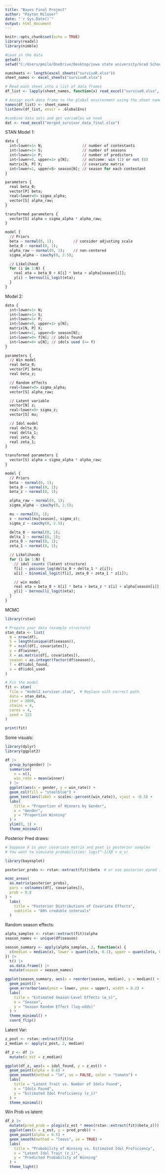 ---
title: "Bayes Final Project"
author: "Payton Miloser"
date: "`r Sys.Date()`"
output: html_document
---

```{r setup, include=FALSE}
knitr::opts_chunk$set(echo = TRUE)
library(readxl)
library(nimble)
```

```{r}
#Load in the data
getwd()
setwd("C:/Users/pmilo/OneDrive/Desktop/iowa state university/Grad School Year 3/Spring 2025/STAT 544 - BAYES/Group Project- Anna & Sabrina & me")

numsheets <- length(excel_sheets("survivoR.xlsx")) 
sheet_names <- excel_sheets("survivoR.xlsx")

# Read each sheet into a list of data frames
df_list <- lapply(sheet_names, function(x) read_excel("survivoR.xlsx", sheet = x))

# Assign each data frame to the global environment using the sheet names
names(df_list) <- sheet_names
list2env(df_list, envir = .GlobalEnv)
```


```{r}
#combine data sets and get variables we need
dat <- read_excel("merged_survivor_data_final.xlsx")
```


STAN Model 1:

```{r}

data {
  int<lower=1> N;                  // number of contestants
  int<lower=1> S;                  // number of seasons
  int<lower=1> P;                  // number of predictors
  int<lower=0, upper=1> y[N];      // outcome: win (1) or not (0)
  matrix[N, P] X;                  // covariate matrix
  int<lower=1, upper=S> season[N]; // season for each contestant
}

parameters {
  real beta_0;
  vector[P] beta;
  real<lower=0> sigma_alpha;
  vector[S] alpha_raw;
}

transformed parameters {
  vector[S] alpha = sigma_alpha * alpha_raw;
}

model {
  // Priors
  beta ~ normal(0, 1);         // consider adjusting scale
  beta_0 ~ normal(0, 1);
  alpha_raw ~ normal(0, 1);    // non-centered
  sigma_alpha ~ cauchy(0, 2.5);

  // Likelihood
  for (i in 1:N) {
    real eta = beta_0 + X[i] * beta + alpha[season[i]];
    y[i] ~ bernoulli_logit(eta);
  }
}


```



Model 2:
```{r}
data {
  int<lower=1> N;
  int<lower=1> S;
  int<lower=1> P;
  int<lower=0, upper=1> y[N];
  matrix[N, P] X;
  int<lower=1, upper=S> season[N];
  int<lower=0> f[N]; // idols found
  int<lower=0> u[N]; // idols used (<= f)
}

parameters {
  // Win model
  real beta_0;
  vector[P] beta;
  real beta_z;

  // Random effects
  real<lower=0> sigma_alpha;
  vector[S] alpha_raw;

  // Latent variable
  vector[N] z;
  real<lower=0> sigma_z;
  vector[S] mu;

  // Idol model
  real delta_0;
  real delta_1;
  real zeta_0;
  real zeta_1;
}

transformed parameters {
  vector[S] alpha = sigma_alpha * alpha_raw;
}

model {
  // Priors
  beta ~ normal(0, 1);
  beta_0 ~ normal(0, 1);
  beta_z ~ normal(0, 1);

  alpha_raw ~ normal(0, 1);
  sigma_alpha ~ cauchy(0, 2.5);

  mu ~ normal(0, 1);
  z ~ normal(mu[season], sigma_z);
  sigma_z ~ cauchy(0, 2.5);

  delta_0 ~ normal(0, 1);
  delta_1 ~ normal(0, 1);
  zeta_0 ~ normal(0, 1);
  zeta_1 ~ normal(0, 1);

  // Likelihoods
  for (i in 1:N) {
    // idol counts (latent structure)
    f[i] ~ poisson_log(delta_0 + delta_1 * z[i]);
    u[i] ~ binomial_logit(f[i], zeta_0 + zeta_1 * z[i]);

    // win model
    real eta = beta_0 + X[i] * beta + beta_z * z[i] + alpha[season[i]];
    y[i] ~ bernoulli_logit(eta);
  }
}

```



MCMC
```{r}
library(rstan)

# Prepare your data (example structure)
stan_data <- list(
  N = nrow(df),
  S = length(unique(df$season)),
  P = ncol(df[, covariates]),
  y = df$winner,
  X = as.matrix(df[, covariates]),
  season = as.integer(factor(df$season)),
  f = df$idol_found,
  u = df$idol_used
)

# Fit the model
fit <- stan(
  file = "model2_survivor.stan",  # Replace with correct path
  data = stan_data,
  iter = 2000,
  chains = 4,
  cores = 4,
  seed = 123
)

print(fit)

```





Some visuals:
```{r}
library(dplyr)
library(ggplot2)

df |>
  group_by(gender) |>
  summarise(
    n = n(),
    win_rate = mean(winner)
  ) |>
  ggplot(aes(x = gender, y = win_rate)) +
  geom_col(fill = "steelblue") +
  geom_text(aes(label = scales::percent(win_rate)), vjust = -0.5) +
  labs(
    title = "Proportion of Winners by Gender",
    x = "Gender",
    y = "Proportion Winning"
  ) +
  ylim(0, 1) +
  theme_minimal()
```



Posterior Pred draws:
```{r}

# Suppose X is your covariate matrix and post is posterior samples
# You want to simulate probabilities: logit^-1(Xβ + α_s)

library(bayesplot)

posterior_probs <- rstan::extract(fit)$beta  # or use posterior_epred if using brms

mcmc_areas(
  as.matrix(posterior_probs),
  pars = colnames(df[, covariates]),
  prob = 0.8
) +
  labs(
    title = "Posterior Distributions of Covariate Effects",
    subtitle = "80% credible intervals"
  )
```


Random season effects:
```{r}
alpha_samples <- rstan::extract(fit)$alpha
season_names <- unique(df$season)

season_summary <- apply(alpha_samples, 2, function(x) {
  c(median = median(x), lower = quantile(x, 0.1), upper = quantile(x, 0.9))
}) |>
  t() |>
  as.data.frame() |>
  mutate(season = season_names)

ggplot(season_summary, aes(x = reorder(season, median), y = median)) +
  geom_point() +
  geom_errorbar(aes(ymin = lower, ymax = upper), width = 0.2) +
  labs(
    title = "Estimated Season-Level Effects (α_s)",
    x = "Season",
    y = "Season Random Effect (log-odds)"
  ) +
  theme_minimal() +
  coord_flip()
```



Latent Var:
```{r}
z_post <- rstan::extract(fit)$z
z_median <- apply(z_post, 2, median)

df_z <- df |>
  mutate(z_est = z_median)

ggplot(df_z, aes(x = idol_found, y = z_est)) +
  geom_point(alpha = 0.6) +
  geom_smooth(method = "lm", se = FALSE, color = "tomato") +
  labs(
    title = "Latent Trait vs. Number of Idols Found",
    x = "Idols Found",
    y = "Estimated Idol Proficiency (z_i)"
  ) +
  theme_minimal()
```

Win Prob vs latent:
```{r}
df_z |>
  mutate(pred_prob = plogis(z_est * mean(rstan::extract(fit)$beta_z))) |>
  ggplot(aes(x = z_est, y = pred_prob)) +
  geom_point(alpha = 0.5) +
  geom_smooth(method = "loess", se = TRUE) +
  labs(
    title = "Probability of Winning vs. Estimated Idol Proficiency",
    x = "Latent Idol Trait (z_i)",
    y = "Predicted Probability of Winning"
  ) +
  theme_light()
```


